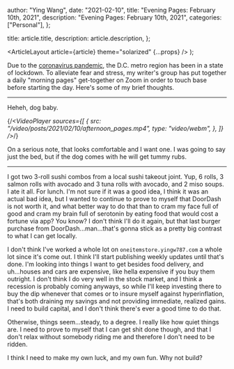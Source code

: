 
  author: "Ying Wang",
  date: "2021-02-10",
  title: "Evening Pages: February 10th, 2021",
  description: "Evening Pages: February 10th, 2021",
  categories: ["Personal"],
};

  title: article.title,
  description: article.description,
};

  <ArticleLayout article={article} theme="solarized" {...props} />
);

Due to the [coronavirus
pandemic](https://en.wikipedia.org/wiki/2019-20_coronavirus_pandemic), the D.C.
metro region has been in a state of lockdown. To alleviate fear and stress, my
writer's group has put together a daily "morning pages" get-together on Zoom in
order to touch base before starting the day. Here's some of my brief thoughts.

---

Heheh, dog baby.

{/*<VideoPlayer
  sources={[
    {
      src: "/video/posts/2021/02/10/afternoon_pages.mp4",
      type: "video/webm",
    },
  ]}
/>*/}

On a serious note, that looks comfortable and I want one. I was going to say
just the bed, but if the dog comes with he will get tummy rubs.

---

I got two 3-roll sushi combos from a local sushi takeout joint. Yup, 6 rolls, 3
salmon rolls with avocado and 3 tuna rolls with avocado, and 2 miso soups. I ate
it all. For lunch. I'm not sure if it was a good idea, I think it was an actual
bad idea, but I wanted to continue to prove to myself that DoorDash is not worth
it, and what better way to do that than to cram my face full of good and cram my
brain full of serotonin by eating food that would cost a fortune via app? You
know? I don't think I'll do it again, but that last burger purchase from
DoorDash...man...that's gonna stick as a pretty big contrast to what I can get
locally.

I don't think I've worked a whole lot on `oneitemstore.yingw787.com` a whole lot
since it's come out. I think I'll start publishing weekly updates until that's
done. I'm looking into things I want to get besides food delivery, and
uh...houses and cars are expensive, like hella expensive if you buy them
outright. I don't think I do very well in the stock market, and I think a
recession is probably coming anyways, so while I'll keep investing there to buy
the dip whenever that comes or to insure myself against hyperinflation, that's
both draining my savings and not providing immediate, realized gains. I need to
build capital, and I don't think there's ever a good time to do that.

Otherwise, things seem...steady, to a degree. I really like how quiet things
are. I need to prove to myself that I can get shit done though, and that I don't
relax without somebody riding me and therefore I don't need to be ridden.

I think I need to make my own luck, and my own fun. Why not build?
